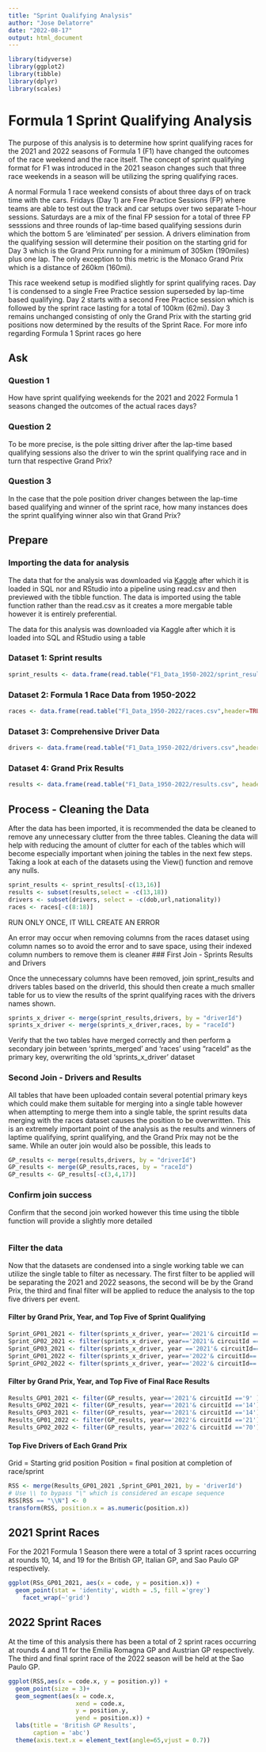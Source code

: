 ```yaml
---
title: "Sprint Qualifying Analysis"
author: "Jose Delatorre"
date: "2022-08-17"
output: html_document
---
```


```r
library(tidyverse)
library(ggplot2)
library(tibble)
library(dplyr)
library(scales)
```

# Formula 1 Sprint Qualifying Analysis

The purpose of this analysis is to determine how sprint qualifying races for the 2021 and 2022 seasons of Formula 1 (F1) have changed the outcomes of the race weekend and the race itself. The concept of sprint qualifying format for F1 was introduced in the 2021 season changes such that three race weekends in a season will be utilizing the spring qualifying races. 

A normal Formula 1 race weekend consists of about three days of on track time with the cars. Fridays (Day 1) are Free Practice Sessions (FP) where teams are able to test out the track and car setups over two separate 1-hour sessions. Saturdays are a mix of the final FP session for a total of three FP sesssions and three rounds of lap-time based qualifying sessions durin which the bottom 5 are 'eliminated' per session. A drivers elimination from the qualifying session will determine their position on the starting grid for Day 3 which is the Grand Prix running for a minimum of 305km (190miles) plus one lap. The only exception to this metric is the Monaco Grand Prix which is a distance of 260km (160mi).

This race weekend setup is modified slightly for sprint qualifying races. Day 1 is condensed to a single Free Practice session superseded by lap-time based qualifying. Day 2 starts with a second Free Practice session which is followed by the sprint race lasting for a total of 100km (62mi). Day 3 remains unchanged consisting of only the Grand Prix with the starting grid positions now determined by the results of the Sprint Race. For more info regarding Formula 1 Sprint races go here <link for Sprint>

## Ask
### Question 1
How have sprint qualifying weekends for the 2021 and 2022 Formula 1 seasons changed the outcomes of the actual races days?

### Question 2
To be more precise, is the pole sitting driver after the lap-time based qualifying sessions also the driver to win the sprint qualifying race and in turn that respective Grand Prix? 

### Question 3
In the case that the pole position driver changes between the lap-time based qualifying and winner of the sprint race, how many instances does the sprint qualifying winner also win that Grand Prix? 

## Prepare
### Importing the data for analysis
The data that for the analysis was downloaded via [Kaggle](https://www.kaggle.com/datasets/rohanrao/formula-1-world-championship-1950-2020) after which it is loaded in SQL nor and RStudio into a pipeline using read.csv and then previewed with the tibble function. The data is imported using the table function rather than the read.csv as it creates a more mergable table however it is entirely preferential. 

The data for this analysis was downloaded via Kaggle after which it is loaded into SQL and RStudio using a table 

### Dataset 1: Sprint results
```r
sprint_results <- data.frame(read.table("F1_Data_1950-2022/sprint_results.csv",header=TRUE, sep=","))

```
### Dataset 2: Formula 1 Race Data from 1950-2022
```r
races <- data.frame(read.table("F1_Data_1950-2022/races.csv",header=TRUE,sep=","))

```
### Dataset 3: Comprehensive Driver Data
```r
drivers <- data.frame(read.table("F1_Data_1950-2022/drivers.csv",header = TRUE,sep=","))

```
### Dataset 4: Grand Prix Results
```r
results <- data.frame(read.table("F1_Data_1950-2022/results.csv", header= TRUE,sep = ","))

```

## Process - Cleaning the Data
After the data has been imported, it is recommended the data be cleaned to remove any unnecessary clutter from the three tables. Cleaning the data will help with reducing the amount of clutter for each of the tables which will become especially important when joining the tables in the next few steps. Taking a look at each of the datasets using the View() function and remove any nulls.

```r
sprint_results <- sprint_results[-c(13,16)]
results <- subset(results,select = -c(13,18))
drivers <- subset(drivers, select = -c(dob,url,nationality))
races <- races[-c(8:18)]
```
RUN ONLY ONCE, IT WILL CREATE AN ERROR 

An error may occur when removing columns from the races dataset using column names so to avoid the error and to save space, using their indexed column numbers to remove them is cleaner
### First Join - Sprints Results and Drivers 

Once the unnecessary columns have been removed, join sprint_results and drivers tables based on the driverId, this should then create a much smaller table for us to view the results of the sprint qualifying races with the drivers names shown. 

```r
sprints_x_driver <- merge(sprint_results,drivers, by = "driverId")
sprints_x_driver <- merge(sprints_x_driver,races, by = "raceId")
```
Verify that the two tables have merged correctly and then perform a secondary join between 'sprints_merged' and 'races' using "raceId" as the primary key, overwriting the old 'sprints_x_driver' dataset

### Second Join - Drivers and Results

All tables that have been uploaded contain several potential primary keys which could make them suitable for merging into a single table however when attempting to merge them into a single table, the sprint results data merging with the races dataset causes the position to be overwritten. This is an extremely important point of the analysis as the results and winners of laptime qualifying, sprint qualifying, and the Grand Prix may not be the same. While an outer join would also be possible, this leads to 


```r
GP_results <- merge(results,drivers, by = "driverId") 
GP_results <- merge(GP_results,races, by = "raceId")
GP_results <- GP_results[-c(3,4,17)]
```

### Confirm join success
Confirm that the second join worked however this time using the tibble function will provide a slightly more detailed

```r

```
### Filter the data
Now that the datasets are condensed into a single working table we can utilize the single table to filter as necessary. The first filter to be applied will be separating the 2021 and 2022 seasons, the second will be by the Grand Prix, the third and final filter will be applied to reduce the analysis to the top five drivers per event.

#### Filter by Grand Prix, Year, and Top Five of Sprint Qualifying

```r
Sprint_GP01_2021 <- filter(sprints_x_driver, year=='2021'& circuitId =='9' & position <=5)
Sprint_GP02_2021 <- filter(sprints_x_driver, year=='2021'& circuitId =='14' & position <=5)
Sprint_GP03_2021 <- filter(sprints_x_driver, year =='2021'& circuitId=='18'& position <=5)
Sprint_GP01_2022 <- filter(sprints_x_driver, year=='2022'& circuitId=='21'& position <=5)
Sprint_GP02_2022 <- filter(sprints_x_driver, year=='2022'& circuitId=='70'& position <=5)
```
#### Filter by Grand Prix, Year, and Top Five of Final Race Results

```r
Results_GP01_2021 <- filter(GP_results, year=='2021'& circuitId =='9' )
Results_GP02_2021 <- filter(GP_results, year=='2021'& circuitId =='14')
Results_GP03_2021 <- filter(GP_results, year=='2021'& circuitId =='14')
Results_GP01_2022 <- filter(GP_results, year=='2022'& circuitId =='21')
Results_GP02_2022 <- filter(GP_results, year=='2022'& circuitId =='70')
```
#### Top Five Drivers of Each Grand Prix
Grid = Starting grid position
Position = final position at completion of race/sprint
```r
RSS <- merge(Results_GP01_2021 ,Sprint_GP01_2021, by = 'driverId')
# Use \\ to bypass "\" which is considered an escape sequence
RSS[RSS == "\\N"] <- 0
transform(RSS, position.x = as.numeric(position.x))
```

## 2021 Sprint Races

For the 2021 Formula 1 Season there were a total of 3 sprint races occurring at rounds 10, 14, and 19 for the British GP, Italian GP, and Sao Paulo GP respectively.

```r
ggplot(RSs_GP01_2021, aes(x = code, y = position.x)) +
  geom_point(stat = 'identity', width = .5, fill ='grey')
    facet_wrap(~'grid')
```

## 2022 Sprint Races

At the time of this analysis there has been a total of 2 sprint races occurring at rounds 4 and 11 for the Emilia Romagna GP and Austrian GP respectively. The third and final sprint race of the 2022 season will be held at the Sao Paulo GP.

```r

ggplot(RSS,aes(x = code.x, y = position.y)) +
  geom_point(size = 3)+
  geom_segment(aes(x = code.x,
                   xend = code.x,
                   y = position.y,
                   yend = position.x)) +
  labs(title = 'British GP Results',
       caption = 'abc')
  theme(axis.text.x = element_text(angle=65,vjust = 0.7))
```

